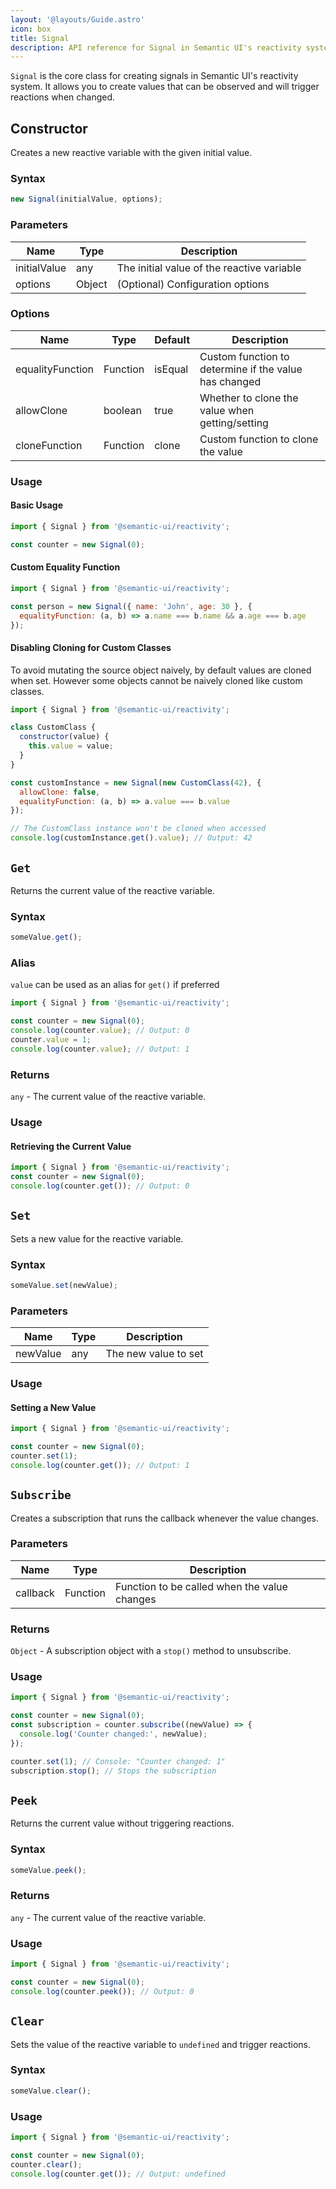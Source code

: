 ```yaml
---
layout: '@layouts/Guide.astro'
icon: box
title: Signal
description: API reference for Signal in Semantic UI's reactivity system
---
```


`Signal` is the core class for creating signals in Semantic UI's reactivity system. It allows you to create values that can be observed and will trigger reactions when changed.

## Constructor
Creates a new reactive variable with the given initial value.

### Syntax
```javascript
new Signal(initialValue, options);
```


### Parameters

| Name | Type | Description |
|------|------|-------------|
| initialValue | any | The initial value of the reactive variable |
| options | Object | (Optional) Configuration options |

### Options

| Name | Type | Default | Description |
|------|------|---------|-------------|
| equalityFunction | Function | isEqual | Custom function to determine if the value has changed |
| allowClone | boolean | true | Whether to clone the value when getting/setting |
| cloneFunction | Function | clone | Custom function to clone the value |

### Usage

#### Basic Usage

```javascript
import { Signal } from '@semantic-ui/reactivity';

const counter = new Signal(0);
```

#### Custom Equality Function

```javascript
import { Signal } from '@semantic-ui/reactivity';

const person = new Signal({ name: 'John', age: 30 }, {
  equalityFunction: (a, b) => a.name === b.name && a.age === b.age
});
```

#### Disabling Cloning for Custom Classes

To avoid mutating the source object naively, by default values are cloned when set. However some objects cannot be naively cloned like custom classes.

```javascript
import { Signal } from '@semantic-ui/reactivity';

class CustomClass {
  constructor(value) {
    this.value = value;
  }
}

const customInstance = new Signal(new CustomClass(42), {
  allowClone: false,
  equalityFunction: (a, b) => a.value === b.value
});

// The CustomClass instance won't be cloned when accessed
console.log(customInstance.get().value); // Output: 42
```

## `Get`

Returns the current value of the reactive variable.

### Syntax
```javascript
someValue.get();
```


### Alias

`value` can be used as an alias for `get()` if preferred

```javascript
import { Signal } from '@semantic-ui/reactivity';

const counter = new Signal(0);
console.log(counter.value); // Output: 0
counter.value = 1;
console.log(counter.value); // Output: 1
```


### Returns

`any` - The current value of the reactive variable.

### Usage

#### Retrieving the Current Value

```javascript
import { Signal } from '@semantic-ui/reactivity';
const counter = new Signal(0);
console.log(counter.get()); // Output: 0
```

## `Set`

Sets a new value for the reactive variable.

### Syntax
```javascript
someValue.set(newValue);
```

### Parameters

| Name | Type | Description |
|------|------|-------------|
| newValue | any | The new value to set |

### Usage

#### Setting a New Value

```javascript
import { Signal } from '@semantic-ui/reactivity';

const counter = new Signal(0);
counter.set(1);
console.log(counter.get()); // Output: 1
```

## `Subscribe`

Creates a subscription that runs the callback whenever the value changes.

### Parameters

| Name | Type | Description |
|------|------|-------------|
| callback | Function | Function to be called when the value changes |

### Returns

`Object` - A subscription object with a `stop()` method to unsubscribe.

### Usage

```javascript
import { Signal } from '@semantic-ui/reactivity';

const counter = new Signal(0);
const subscription = counter.subscribe((newValue) => {
  console.log('Counter changed:', newValue);
});

counter.set(1); // Console: "Counter changed: 1"
subscription.stop(); // Stops the subscription
```

## `Peek`

Returns the current value without triggering reactions.

### Syntax
```javascript
someValue.peek();
```

### Returns

`any` - The current value of the reactive variable.

### Usage

```javascript
import { Signal } from '@semantic-ui/reactivity';

const counter = new Signal(0);
console.log(counter.peek()); // Output: 0
```

## `Clear`

Sets the value of the reactive variable to `undefined` and trigger reactions.

### Syntax
```javascript
someValue.clear();
```

### Usage

```javascript
import { Signal } from '@semantic-ui/reactivity';

const counter = new Signal(0);
counter.clear();
console.log(counter.get()); // Output: undefined
```
